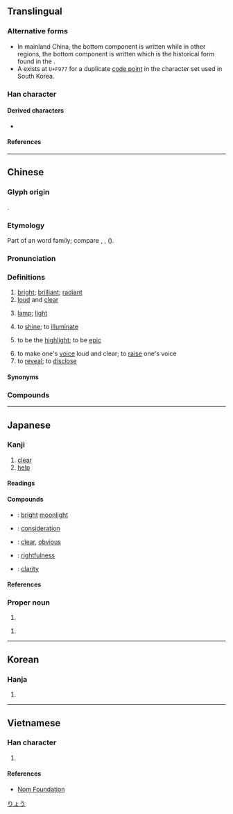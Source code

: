 {{also|𠅙}}
{{character info/new}}
{{character info/new|0xf977}}
==Translingual==
{{stroke order|type=gbw|strokes=9}}

===Alternative forms===
* In mainland China, the bottom component is written {{l|mul|几}} while in other regions, the bottom component is written {{l|mul|儿}} which is the historical form found in the {{w|Kangxi dictionary}}.
* A {{w|CJK Compatibility Ideographs|CJK compatibility ideograph}} exists at <code>U+F977</code> for a duplicate [[code point]] in the {{w|KS X 1001}} character set used in South Korea. <!-- Refer https://en.wiktionary.org/wiki/Index:Korean/Hanja/KS_X_1001_hangyol_code -->

===Han character===
{{Han char|rn=8|rad=亠|as=07|sn=9|four=00217|canj=YRBU|ids=⿳亠口冗,⿱⿳亠口冖几(G),⿱⿳亠口冖儿(HTJK,<code>U+F977</code>)}}

====Derived characters====
* {{l|mul|[[𬾻]], [[喨]], [[湸]], [[𫮌]], [[𫱍]], [[𢝋]], [[𪱧]], [[𭦾]], [[𪳄]], [[煷]], [[𤦻]], [[𭿏]], [[𮎝]], [[𮖞]], [[𭀴]], [[𭧓]], [[𮛽]], [[𨩎]], [[𭿧]], [[𩹗]]}}

====References====
{{wikidata|Q56417604}}
{{wikidata|Q56423234|亮 (U+F977)}}
{{Han ref|kx=0089.040|dkj=00304|dj=0188.100|hdz=10286.030|uh=4EAE}}
{{Han ref|uh=F977}}

----

==Chinese==
{{zh-forms|alt=𠅙}}

===Glyph origin===
{{Han etym}}
{{Han compound|人|京|ls=ic|ls2=psc|c1=s|c2=p|t1=person|t2=building; tower}}.

===Etymology===
Part of an {{der|zh|aav}} word family; compare {{cog|mkh-pro|*raaŋʔ||light; to shine}}, {{cog|km|tr=-rāṃṅa|t=to be light; to be bright}}, {{m|km|ស្រាំង||to be pale; to be colourless}} ({{zh-ref|Schuessler, 2007}}).

===Pronunciation===
{{zh-pron
|m=liàng
|m-s=
|c=loeng6
|c-t=
|g=liong5
|h=pfs=liong;gd=liong4
|j=lion3
|mb=liōng
|md=liông
|mn=liāng/xm,qz,tw:liōng
|mn_note=Xiamen, Quanzhou, Taiwan: liāng - colloquial; liōng - literary
|mn-t=liang6
|w=3lian
|x=lian5
|mc=y
|oc=y
|ma=y
|cat=a,n
}}

===Definitions===
{{zh-hanzi}}

# [[bright]]; [[brilliant]]; [[radiant]]
# [[loud]] and [[clear]]
# {{lb|zh|dialectal Mandarin|dialectal Wu|Xiang}} [[lamp]]; [[light]]
# to [[shine]]; to [[illuminate]]
#: {{zh-x|天色 已 暗 啦　星星{xing} 也 亮 啦|The sky has already darkened, and the stars have begun to show|ref={{w2|zh|張露}} (lyricist {{w2|zh|秦冠}}), {{lang|zh|《小小羊兒要回家》}}}}
# {{lb|zh|neologism}} to be the [[highlight]]; to be [[epic]]
# to make one's [[voice]] loud and clear; to [[raise]] one's voice
# to [[reveal]]; to [[disclose]]

====Synonyms====
{{zh-dial|亮}}

===Compounds===
{{zh-der|不亮|了亮|亮像|亮光|亮光光|亮光漆|亮光蠟|亮兒|亮堂|亮堂堂|亮場子|亮子|亮富|亮察|亮底兒|亮底牌|亮度|亮晃晃|亮晶晶|亮梆子|亮槅|亮漆|亮灼灼|亮片|亮盒子搖|亮直|亮相|亮眼人|亮票|亮節|亮紅燈|亮紗|亮色調|亮藍|亮話|亮醜|亮錚錚|亮鐘|亮陰|亮麗|俐亮|傍亮兒|光亮|利亮|嘹亮|大天亮|大天白亮|天亮|宏亮|庾亮|弼亮|心明眼亮|憀亮|打亮梆子|敞亮|明亮|明亮亮|明亮隔|明淨敞亮|晶亮|晶晶亮亮|月亮|月亮門兒|油亮|洪亮|清亮|漂亮|漂亮話|瀏亮|火亮|烏亮|照亮|熠熠閃亮|爍亮|發亮|白得發亮|眼明心亮|瞭亮|矇矇亮|破天亮|簡朝亮|翼亮|虯鏤亮槅|見亮|諸葛亮|豁亮|豁達明亮|貞亮|貞風亮節|趁亮兒|蹦兒亮|透亮|通亮|閃亮|陳亮|雪亮|響亮|響亮話|高風亮節|鮮亮|鮮眉亮眼|麻麻亮|點亮|月亮湖|郭亮}}

{{zh-cat|Beginning}}

----

==Japanese==

===Kanji===
{{ja-kanji|grade=n|rs=亠07}}

# [[clear]]
# [[help]]

====Readings====
{{ja-readings
|goon=ろう<らう
|kanon=りょう<りやう
|kun=あき-らか, すけ-
|nanori=あき, あきら, きょう, たすく, ふさ, まこと, よし
}}

====Compounds====
* {{ja-r|亮月|りょうげつ}}: [[bright]] [[moonlight]]
* {{ja-r|亮察|りょうさつ}}: [[consideration]]
* {{ja-r|亮然|りょうぜん}}: [[clear]], [[obvious]]
* {{ja-r|亮直|りょうちょく}}: [[rightfulness]]
* {{ja-r|明亮|めいりょう}}: [[clarity]]

====References====
{{ja-kref
|jis=4E3C
|ku=4628
|shift=97ba
|euc=CEBC
|freq=1821
|nelson=302
|newnelson=95
|halpern=2071
|kld=1313
|heisig=2920
|tuttle=2j7.6
}}

===Proper noun===
{{ja-pos|りょう|hhira=りやう|proper}}

# {{given name|male|lang=ja}}

{{ja-pos|あきら|proper}}

# {{given name|male|lang=ja}}

[[Category:Japanese male given names|りょう]]

----

==Korean==

===Hanja===
{{ko-hanja|hangeul=량|rv=ryang|mr=ryang}}

# {{defn|lang=ko|sort=亠07}}

----

==Vietnamese==

===Han character===
{{vi-hantu|[[lượng]]|rs=亠07}}

# {{defn|lang=vi|sort=亠07}}

====References====
* [http://nomfoundation.org/common/nom_details.php?codepoint=4eae Nom Foundation]